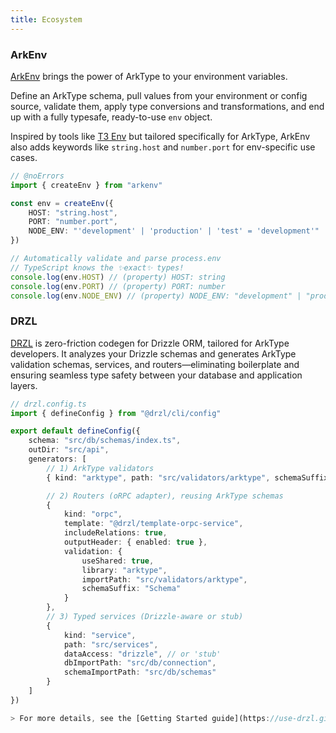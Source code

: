 ```yaml
---
title: Ecosystem
---
```


### ArkEnv

[ArkEnv](https://arkenv.js.org) brings the power of ArkType to your environment variables.

Define an ArkType schema, pull values from your environment or config source, validate them, apply type conversions and transformations, and end up with a fully typesafe, ready-to-use `env` object.

Inspired by tools like [T3 Env](https://env.t3.gg) but tailored specifically for ArkType, ArkEnv also adds keywords like `string.host` and `number.port` for env-specific use cases.

```ts
// @noErrors
import { createEnv } from "arkenv"

const env = createEnv({
	HOST: "string.host",
	PORT: "number.port",
	NODE_ENV: "'development' | 'production' | 'test' = 'development'"
})

// Automatically validate and parse process.env
// TypeScript knows the ✨exact✨ types!
console.log(env.HOST) // (property) HOST: string
console.log(env.PORT) // (property) PORT: number
console.log(env.NODE_ENV) // (property) NODE_ENV: "development" | "production" | "test"
```

### DRZL

[DRZL](https://use-drzl.github.io/drzl) is zero-friction codegen for Drizzle ORM, tailored for ArkType developers. It analyzes your Drizzle schemas and generates ArkType validation schemas, services, and routers—eliminating boilerplate and ensuring seamless type safety between your database and application layers.

```ts
// drzl.config.ts
import { defineConfig } from "@drzl/cli/config"

export default defineConfig({
	schema: "src/db/schemas/index.ts",
	outDir: "src/api",
	generators: [
		// 1) ArkType validators
		{ kind: "arktype", path: "src/validators/arktype", schemaSuffix: "Schema" },

		// 2) Routers (oRPC adapter), reusing ArkType schemas
		{
			kind: "orpc",
			template: "@drzl/template-orpc-service",
			includeRelations: true,
			outputHeader: { enabled: true },
			validation: {
				useShared: true,
				library: "arktype",
				importPath: "src/validators/arktype",
				schemaSuffix: "Schema"
			}
		},
		// 3) Typed services (Drizzle-aware or stub)
		{
			kind: "service",
			path: "src/services",
			dataAccess: "drizzle", // or 'stub'
			dbImportPath: "src/db/connection",
			schemaImportPath: "src/db/schemas"
		}
	]
})

> For more details, see the [Getting Started guide](https://use-drzl.github.io/drzl/guide/getting-started.html).
```

